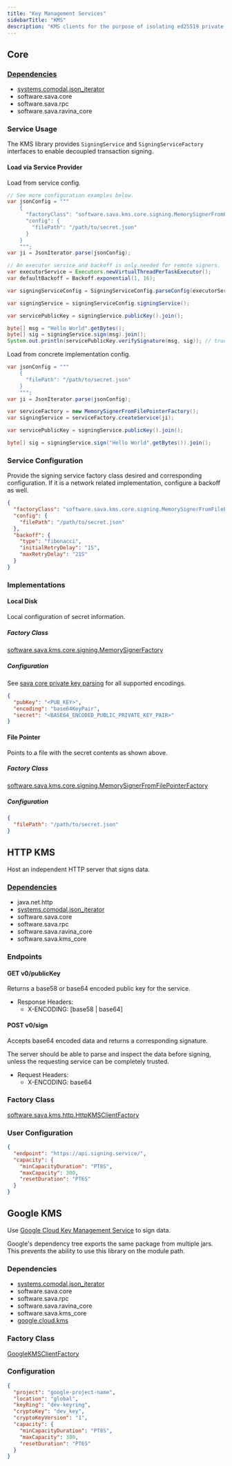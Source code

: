 ```yaml
---
title: "Key Management Services"
sidebarTitle: "KMS"
description: "KMS clients for the purpose of isolating ed25519 private key signing."
---
```


<Card title="GitHub Repository" icon="github" horizontal={true} href="https://github.com/sava-software/kms" />

## Core

### [Dependencies](https://github.com/sava-software/kms/blob/main/kms_core/src/main/java/module-info.java)

- [systems.comodal.json_iterator](https://github.com/comodal/json-iterator?tab=readme-ov-file#json-iterator)
- software.sava.core
- software.sava.rpc
- software.sava.ravina_core

### Service Usage

The KMS library provides `SigningService` and `SigningServiceFactory` interfaces to enable decoupled transaction signing.

#### Load via Service Provider

Load from service config.

```java
// See more configuration examples below.
var jsonConfig = """
    {
      "factoryClass": "software.sava.kms.core.signing.MemorySignerFromFilePointerFactory",
      "config": {
        "filePath": "/path/to/secret.json"
      }
    }
    """;
var ji = JsonIterator.parse(jsonConfig);

// An executor service and backoff is only needed for remote signers.
var executorService = Executors.newVirtualThreadPerTaskExecutor();
var defaultBackoff = Backoff.exponential(1, 16);

var signingServiceConfig = SigningServiceConfig.parseConfig(executorService, defaultBackoff, ji);

var signingService = signingServiceConfig.signingService();

var servicePublicKey = signingService.publicKey().join();

byte[] msg = "Hello World".getBytes();
byte[] sig = signingService.sign(msg).join();
System.out.println(servicePublicKey.verifySignature(msg, sig)); // true
```

Load from concrete implementation config.

```java
var jsonConfig = """
    {
      "filePath": "/path/to/secret.json"
    }
    """;
var ji = JsonIterator.parse(jsonConfig);

var serviceFactory = new MemorySignerFromFilePointerFactory();
var signingService = serviceFactory.createService(ji);

var servicePublicKey = signingService.publicKey().join();

byte[] sig = signingService.sign("Hello World".getBytes()).join();
```

### Service Configuration

Provide the signing service factory class desired and corresponding configuration. If it is a network related
implementation, configure a backoff as well.

```json
{
  "factoryClass": "software.sava.kms.core.signing.MemorySignerFromFilePointerFactory",
  "config": {
    "filePath": "/path/to/secret.json"
  },
  "backoff": {
    "type": "fibonacci",
    "initialRetryDelay": "1S",
    "maxRetryDelay": "21S"
  }
}
```

### Implementations

#### Local Disk

Local configuration of secret information.

##### Factory Class

[software.sava.kms.core.signing.MemorySignerFactory](https://github.com/sava-software/kms/blob/main/kms_core/src/main/java/software/sava/kms/core/signing/MemorySignerFactory.java)

##### Configuration

See [sava core private key parsing](/libraries/core#private-key-parsing) for all supported encodings.

```json
{
  "pubKey": "<PUB_KEY>",
  "encoding": "base64KeyPair",
  "secret": "<BASE64_ENCODED_PUBLIC_PRIVATE_KEY_PAIR>"
}
```

#### File Pointer

Points to a file with the secret contents as shown above.

##### Factory Class

[software.sava.kms.core.signing.MemorySignerFromFilePointerFactory](https://github.com/sava-software/kms/blob/main/kms_core/src/main/java/software/sava/kms/core/signing/MemorySignerFromFilePointerFactory.java)

##### Configuration

```json
{
  "filePath": "/path/to/secret.json"
}
```

## HTTP KMS

Host an independent HTTP server that signs data.

### [Dependencies](https://github.com/sava-software/kms/blob/main/http_kms/src/main/java/module-info.java)

- java.net.http
- [systems.comodal.json_iterator](https://github.com/comodal/json-iterator?tab=readme-ov-file#json-iterator)
- software.sava.core
- software.sava.rpc
- software.sava.ravina_core
- software.sava.kms_core

### Endpoints

#### GET v0/publicKey

Returns a base58 or base64 encoded public key for the service.

* Response Headers:
  * X-ENCODING: [base58 | base64]

#### POST v0/sign

Accepts base64 encoded data and returns a corresponding signature.

The server should be able to parse and inspect the data before signing, unless the requesting service can be completely
trusted.

* Request Headers:
  * X-ENCODING: base64

### Factory Class

[software.sava.kms.http.HttpKMSClientFactory](https://github.com/sava-software/kms/blob/main/http_kms/src/main/java/software/sava/kms/http/HttpKMSClientFactory.java)

### User Configuration

```json
{
  "endpoint": "https://api.signing.service/",
  "capacity": {
    "minCapacityDuration": "PT8S",
    "maxCapacity": 300,
    "resetDuration": "PT6S"
  }
}
```

## Google KMS

Use [Google Cloud Key Management Service](https://cloud.google.com/kms/docs/) to sign data.

<Info>
    Google's dependency tree exports the same package from multiple jars.  This prevents the ability to use this library on the module path.
</Info>

### Dependencies

- [systems.comodal.json_iterator](https://github.com/comodal/json-iterator?tab=readme-ov-file#json-iterator)
- software.sava.core
- software.sava.rpc
- software.sava.ravina_core
- software.sava.kms_core
- [google.cloud.kms](https://mvnrepository.com/artifact/com.google.cloud/google-cloud-kms)

### Factory Class

[GoogleKMSClientFactory](https://github.com/sava-software/kms/blob/main/google_kms/src/main/java/software/sava/kms/google/GoogleKMSClientFactory.java)

### Configuration

```json
{
  "project": "google-project-name",
  "location": "global",
  "keyRing": "dev-keyring",
  "cryptoKey": "dev_key",
  "cryptoKeyVersion": "1",
  "capacity": {
    "minCapacityDuration": "PT8S",
    "maxCapacity": 300,
    "resetDuration": "PT6S"
  }
}
```
